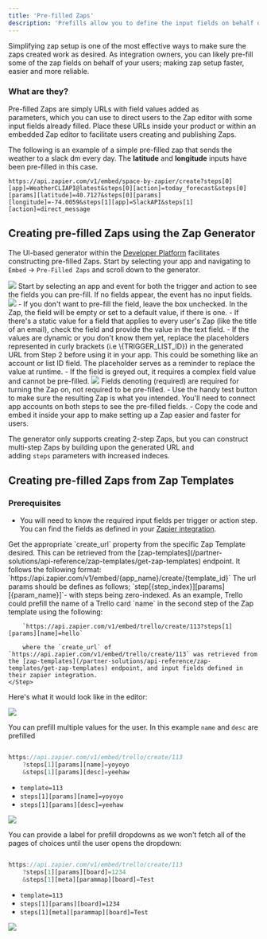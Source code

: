 ```yaml
---
title: 'Pre-filled Zaps'
description: 'Prefills allow you to define the input fields on behalf of the user, simplying the experience of setting up their Zap.'
---
```


Simplifying zap setup is one of the most effective ways to make sure the zaps created work as desired. As integration owners, you can likely pre-fill some of the zap fields on behalf of your users; making zap setup faster, easier and more reliable. 

### What are they?

Pre-filled Zaps are simply URLs with field values added as parameters, which you can use to direct users to the Zap editor with some input fields already filled. Place these URLs inside your product or within an embedded Zap editor to facilitate users creating and publishing Zaps.

The following is an example of a simple pre-filled zap that sends the weather to a slack dm every day. The **latitude** and **longitude** inputs have been pre-filled in this case.

`https://api.zapier.com/v1/embed/space-by-zapier/create?steps[0][app]=WeatherCLIAPI@latest&steps[0][action]=today_forecast&steps[0][params][latitude]=40.7127&steps[0][params][longitude]=-74.0059&steps[1][app]=SlackAPI&steps[1][action]=direct_message`

<Card title="Test this pre-filled zap" icon="bolt" href="https://api.zapier.com/v1/embed/space-by-zapier/create?steps[0][app]=WeatherCLIAPI@latest&steps[0][action]=today_forecast&steps[0][params][latitude]=40.7127&steps[0][params][longitude]=-74.0059&steps[1][app]=SlackAPI&steps[1][action]=direct_message" horizontal="true">
</Card>

## Creating pre-filled Zaps using the Zap Generator

The UI-based generator within the [Developer Platform](https://developer.zapier.com/) facilitates constructing pre-filled Zaps. Start by selecting your app and navigating to `Embed` → `Pre-Filled Zaps` and scroll down to the generator.

<Frame caption= "Screenshot of pre-Filled Zaps tab">
<img src="https://cdn.zappy.app/2a4f9c6de6c525cbcdc1b513ec88c519.png" />
</Frame>


<Steps>
    <Step title="Select an app">
        Start by selecting an app and event for both the trigger and action to see the fields you can pre-fill. If no fields appear, the event has no input fields.
        <Frame caption= "Screenshot of generator trigger step setup">
        <img src="https://cdn.zappy.app/87b9c4951d55298780ff209e217bb750.png" />
        </Frame>
    </Step>
    <Step title="Select the fields you want to pre-fill">
    -   If you don't want to pre-fill the field, leave the box unchecked. In the Zap, the field will be empty or set to a default value, if there is one.
    -   If there's a static value for a field that applies to every user's Zap (like the title of an email), check the field and provide the value in the text field.
    -   If the values are dynamic or you don't know them yet, replace the placeholders represented in curly brackets (i.e \{TRIGGER_LIST_ID}) in the generated URL from Step 2 before using it in your app. This could be something like an account or list ID field. The placeholder serves as a reminder to replace the value at runtime.
    -   If the field is greyed out, it requires a complex field value and cannot be pre-filled.
        <Frame caption= "Screenshot of prefill input field options">
        <img src="https://cdn.zappy.app/9e845182506292214c866f3278861e8d.png" />
        </Frame>
    <Info>Fields denoting (required) are required for turning the Zap on, not required to be pre-filled.</Info>
    </Step>
    <Step title="Test the Zap">
        -   Use the handy test button to make sure the resulting Zap is what you intended. You'll need to connect app accounts on both steps to see the pre-filled fields.
        -   Copy the code and embed it inside your app to make setting up a Zap easier and faster for users.
    </Step>
</Steps>

The generator only supports creating 2-step Zaps, but you can construct multi-step Zaps by building upon the generated URL and adding `steps` parameters with increased indeces.

## Creating pre-filled Zaps from Zap Templates

### Prerequisites

-   You will need to know the required input fields per trigger or action step. You can find the fields as defined in your [Zapier integration](https://developer.zapier.com/).

<Steps>
    <Step title="Fetch the Zap Template's create_url">
        Get the appropriate `create_url` property from the specific Zap Template desired. This can be retrieved from the [zap-templates](/partner-solutions/api-reference/zap-templates/get-zap-templates) endpoint. It follows the following format: `https://api.zapier.com/v1/embed/{app_name}/create/{template_id}`
    </Step>
    <Step title="Define the input values">
        The url params should be defines as follows; `step[{step_index}][params][{param_name}]`- with steps being zero-indexed. As an example, Trello could prefill the name of a Trello card `name` in the second step of the Zap template using the following:

        `https://api.zapier.com/v1/embed/trello/create/113?steps[1][params][name]=hello`

        where the `create_url` of `https://api.zapier.com/v1/embed/trello/create/113` was retrieved from the [zap-templates](/partner-solutions/api-reference/zap-templates/get-zap-templates) endpoint, and input fields defined in their zapier integration.
    </Step>
</Steps>

Here's what it would look like in the editor:

<Frame caption= "Zap Editor showing `hello` pre-filled into the name field of a new Zap titled Create Card in Trello">
<img src="https://cdn.zappy.app/415ac51b31ab86dbf2b1589fe524395c.png" />
</Frame>



You can prefill multiple values for the user. In this example `name` and `desc` are prefilled

```js

https://api.zapier.com/v1/embed/trello/create/113
    ?steps[1][params][name]=yoyoyo
    &steps[1][params][desc]=yeehaw
```

-   `template=113`
-   `steps[1][params][name]=yoyoyo`
-   `steps[1][params][desc]=yeehaw`

<Frame caption= "Zap Editor showing `yoyoyo` pre-filled into the name field, and `yeehaw` pre-filled into the description field of a new Zap titled Create Card in Trello">
<img src="https://cdn.zappy.app/278dc4d00844240ff8289bb0267db63c.png" />
</Frame>

You can provide a label for prefill dropdowns as we won't fetch all of the pages of choices until the user opens the dropdown:

```js

https://api.zapier.com/v1/embed/trello/create/113
    ?steps[1][params][board]=1234
    &steps[1][meta][parammap][board]=Test
```

-   `template=113`
-   `steps[1][params][board]=1234`
-   `steps[1][meta][parammap][board]=Test`

<Frame caption= "Zap Editor showing `Test` pre-filled into the board field of a new Zap titled Create Card in Trello">
<img src="https://cdn.zappy.app/ecadae9e61631a7cb1a456b581ab4705.png" />
</Frame>

